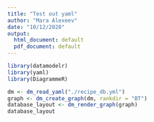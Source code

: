 ```yaml
---
title: "Test out yaml"
author: "Mara Alexeev"
date: "10/12/2020"
output:
  html_document: default
  pdf_document: default
---
```

```r
library(datamodelr)
library(yaml)
library(DiagrammeR)
```


```r


dm <- dm_read_yaml("./recipe_db.yml")
graph <- dm_create_graph(dm, rankdir = "BT")
database_layout <- dm_render_graph(graph)
database_layout

```


